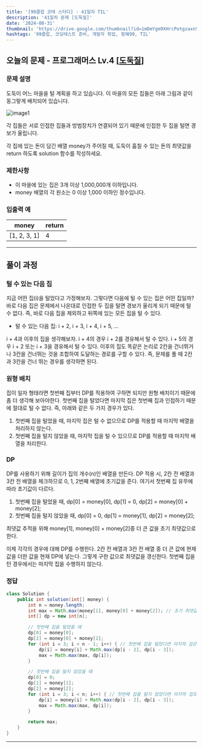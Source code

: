 ```yaml
---
title: '[99클럽 코테 스터디] - 41일차 TIL'
description: '41일차 문제 [도둑질]'
date: '2024-08-31'
thumbnail: 'https://drive.google.com/thumbnail?id=1mDmYgm9XHrcPotgzaxnSPRSrteq3nNHv&sz=w1000'
hashtags: '99클럽, 코딩테스트 준비, 개발자 취업, 항해99, TIL'
---
```


## 오늘의 문제 - 프로그래머스 Lv.4 [<a href="https://school.programmers.co.kr/learn/courses/30/lessons/42898" target="_blank" className="a-mdx">도둑질</a>]

### 문제 설명

도둑이 어느 마을을 털 계획을 하고 있습니다. 이 마을의 모든 집들은 아래 그림과 같이 동그랗게 배치되어 있습니다.

![image1](https://grepp-programmers.s3.amazonaws.com/files/ybm/e7dd4f51c3/a228c73d-1cbe-4d59-bb5d-833fd18d3382.png)

각 집들은 서로 인접한 집들과 방범장치가 연결되어 있기 때문에 인접한 두 집을 털면 경보가 울립니다.

각 집에 있는 돈이 담긴 배열 money가 주어질 때, 도둑이 훔칠 수 있는 돈의 최댓값을 return 하도록 solution 함수를 작성하세요.

### 제한사항

- 이 마을에 있는 집은 3개 이상 1,000,000개 이하입니다.
- money 배열의 각 원소는 0 이상 1,000 이하인 정수입니다.

### 입출력 예

| money        | return |
|--------------|--------|
| [1, 2, 3, 1] | 4      |

---

## 풀이 과정

### 털 수 있는 다음 집

지금 어떤 집(i)을 털었다고 가정해보자. 그렇다면 다음에 털 수 있는 집은 어떤 집일까? 바로 다음 집은 문제에서 나온대로 인접한 두 집을 털면 경보가 울리게 되기 때문에 털 수 없다. 즉, 바로 다음 집을 제외하고 뒤쪽에 있는 모든 집을 털 수 있다.

- 털 수 있는 다음 집: i + 2, i + 3, i + 4, i + 5, ...

i + 4과 이후의 집을 생각해보자. i + 4의 경우 i + 2를 경유해서 털 수 있다. i + 5의 경우 i + 2 또는 i + 3을 경유해서 털 수 있다. 이후의 집도 똑같은 논리로 2칸을 건너뛰거나 3칸을 건너뛰는 것을 조합하여 도달하는 경로를 구할 수 있다. 즉, 문제를 풀 때 2칸과 3칸을 건너 뛰는 경우를 생각하면 된다.

### 원형 배치

집이 일자 형태라면 첫번째 집부터 DP를 적용하여 구하면 되지만 원형 배치이기 때문에 좀 더 생각해 보아야한다. 첫번째 집을 털었다면 마지막 집은 첫번째 집과 인접하기 때문에 절대로 털 수 없다. 즉, 아래와 같은 두 가지 경우가 있다.

1. 첫번째 집을 털었을 때, 마지막 집은 털 수 없으므로 DP를 적용할 때 마지막 배열을 처리하지 않는다.
2. 첫번째 집을 털지 않았을 때, 마지막 집을 털 수 있으므로 DP를 적용할 때 마지막 배열을 처리한다.

### DP

DP를 사용하기 위해 길이가 집의 개수(n)인 배열을 만든다. DP 적용 시, 2칸 전 배열과 3칸 전 배열을 체크하므로 0, 1, 2번째 배열에 초기값을 준다. 여기서 첫번째 집 유무에 따라 초기값이 다르다.

1. 첫번째 집을 털었을 때, dp[0] = money[0], dp[1] = 0, dp[2] = money[0] + money[2];
2. 첫번째 집을 털지 않았을 때, dp[0] = 0, dp[1] = money[1], dp[2] = money[2];

최댓값 추적을 위해 money[1], money[0] + money[2]중 더 큰 값을 초기 최댓값으로 한다.

이제 각각의 경우에 대해 DP를 수행한다. 2칸 전 배열과 3칸 전 배열 중 더 큰 값에 현재 값을 더한 값을 현재 DP에 넣는다. 그렇게 구한 값으로 최댓값을 갱신한다. 첫번째 집을 턴 경우에서는 마지막 집을 수행하지 않는다.

### 정답

```java
class Solution {
    public int solution(int[] money) {
        int n = money.length;
        int max = Math.max(money[1], money[0] + money[2]); // 초기 최댓값
        int[] dp = new int[n];

        // 첫번째 집을 털었을 때
        dp[0] = money[0];
        dp[2] = money[0] + money[2];
        for (int i = 3; i < n - 1; i++) { // 첫번째 집을 털었다면 마지막 집은 DP를 수행하지 않는다.
            dp[i] = money[i] + Math.max(dp[i - 2], dp[i - 3]);
            max = Math.max(max, dp[i]);
        }

        // 첫번째 집을 털지 않았을 때
        dp[0] = 0;
        dp[1] = money[1];
        dp[2] = money[2];
        for (int i = 3; i < n; i++) { // 첫번째 집을 털지 않았다면 마지막 집도 DP를 수행한다.
            dp[i] = money[i] + Math.max(dp[i - 2], dp[i - 3]);
            max = Math.max(max, dp[i]);
        }

        return max;
    }
}
```

---